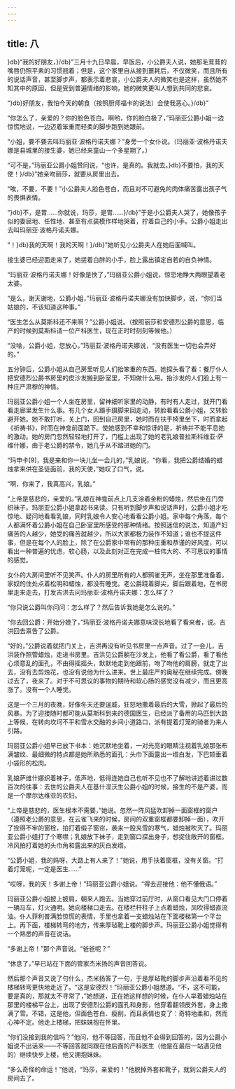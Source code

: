 ```yaml
---
---
---
```

title: 八
---




}db}“我的好朋友，}/db}”三月十九日早晨，早饭后，小公爵夫人说，她那毛茸茸的嘴唇仍照平素的习惯翘着；但是，这个家里自从接到噩耗后，不仅微笑，而且所有的说话声音，甚至脚步声，都表示着悲哀，小公爵夫人的微笑也是这样，虽然她不知其中的原因，但是受到普遍情绪的影响，她的微笑更叫人想到共同的悲哀。

“}db}好朋友，我怕今天的朝食（按照厨师福卡的说法）会使我恶心。}/db}”

“你怎么了，亲爱的？你的脸色苍白。啊哟，你的脸白极了，”玛丽亚公爵小姐一边惊慌地说，一边迈着笨重而轻柔的脚步跑到她跟前。

“小姐，要不要去叫玛丽亚·波格丹诺夫娜？”身旁一个女仆说。（玛丽亚·波格丹诺夫娜是县城里的接生婆，她已经来童山一个多星期了。）

“可不是，”玛丽亚公爵小姐赞同说，“也许，是真的。我就去。}db}不要怕，我的天使！}/db}”她亲吻丽莎，就要从房里出去。

“唉，不要，不要！”小公爵夫人脸色苍白，而且对不可避免的肉体痛苦露出孩子气的畏惧表情。

“}db}不，是胃……你就说，玛莎，是胃……}/db}”于是小公爵夫人哭了，她像孩子似的委屈地、任性地、甚至有点装模作样地哭着，拧着自己的小手。公爵小姐走出去叫玛丽亚·波格丹诺夫娜。

“！}db}我的天啊！我的天啊！}/db}”她听见小公爵夫人在她后面喊叫。

接生婆已经迎面走来了，她搓着白胖的小手，脸上露出镇定自若的自负神情。

“玛丽亚·波格丹诺夫娜！好像是快了，”玛丽亚公爵小姐说，惊恐地睁大两眼望着老太婆。

“是么，谢天谢地，公爵小姐，”玛丽亚·波格丹诺夫娜没有加快脚步，说，“你们当姑娘的，不该知道这种事。”

“医生怎么从莫斯科还不来啊？”公爵小姐说。（按照丽莎和安德烈公爵的意思，临产的时候到莫斯科请一位产科医生，现在正时时刻刻等候他。）

“没啥，公爵小姐，您放心，”玛丽亚·波格丹诺夫娜说，“没有医生一切也会弄好的。”

五分钟后，公爵小姐从自己房里听见人们抬笨重的东西。她探头看了看：餐厅仆人把安德烈公爵书房里的皮沙发搬到卧室里，不知做什么用。抬沙发的人们脸上有一种庄严肃穆的神情。

玛丽亚公爵小姐一个人坐在房里，留神细听家里的动静，有时有人走过，就开门看看走廊里发生什么事。有几个女人蹑手蹑脚来回走动，转脸看看公爵小姐，又转脸避开她。她不敢打听，关上门，回到自己房里，她时而在扶手椅里坐下，时而拿起《祈祷书》，时而在神龛前面跪下。使她感到不幸和惊讶的是，祈祷并不能平息她的激动。她的房门忽然轻轻地打开了，门槛上出现了她的老乳娘普拉斯科维亚·萨维什娜，由于老公爵的禁令，她几乎从不踏进她的门。

“玛申卡[9]，我是来和你一块儿坐一会儿的，”乳娘说，“你看，我把公爵结婚的蜡烛拿来供在圣徒面前，我的天使，”她叹了口气，说。

“啊，你来了，我真高兴，乳娘。”

“上帝是慈悲的，亲爱的。”乳娘在神龛前点上几支涂着金粉的蜡烛，然后坐在门旁织袜子。玛丽亚公爵小姐拿起书来读。只有听到脚步声和说话声时，公爵小姐才吃惊地、疑问地看看乳娘，同时乳娘令人安心地看看公爵小姐。家中每个角落，每个人都满怀着公爵小姐在自己卧室里所感受的那种情绪。按照迷信的说法，知道产妇痛苦的人越少，她受的痛苦就越少，所以大家都极力装作不知道；谁也不提这件事，但是在每个人的脸上，除了在公爵家中常有的那种庄重和恭谨的好风度，可以看出一种普遍的忧虑，软心肠，以及此刻对正在完成一桩伟大的、不可思议的事情的感觉。

女仆的大房间里听不见笑声。仆人的房里所有的人都鸦雀无声，坐在那里准备着。家奴的住处点着松明和蜡烛，都没有睡觉。老公爵跷着脚尖，脚后跟着地，在书房里走来走去，打发吉洪去问玛丽亚·波格丹诺夫娜：怎么样了？

“你只说公爵叫你问问：怎么样了？然后告诉我她是怎么说的。”

“你去回公爵：开始分娩了，”玛丽亚·波格丹诺夫娜意味深长地看了看来者，说。吉洪回去禀告了公爵。

“好的，”公爵说着就把门关上，吉洪再没有听见书房里一点声音。过了一会儿，吉洪装作照管蜡烛，走进书房里。吉洪见公爵躺在沙发上，他看了看公爵，看了看他心烦意乱的面孔，不由得摇摇头，默默地走到他跟前，吻了吻他的肩膀，就走了出去，没有去剪烛花，也没有说他为什么进来。世上最庄严的奥秘在继续完成。傍晚过去了，夜来了。对于不可思议的事物的期待和软心肠的感觉没有减少，而且更高涨了。没有一个人睡觉。

这是一个三月的夜晚，好像冬天还要逞威，狂怒地撒着最后的大雪，掀起了最后的风暴。为了迎接随时都可能从莫斯科到来的德国医生，已经派了备用的马匹到大路上等候，在转向坎坷不平和雪水交融的乡间小道路口，派有提着灯笼的骑者为来人引路。

玛丽亚公爵小姐早已放下书本：她沉默地坐着，一对光亮的眼睛注视着乳娘那张布满皱纹、最细微的特点都是她所熟悉的面孔：头巾下面露出一绺白发，下巴颏垂着小袋形的松肉。

乳娘萨维什娜织着袜子，低声地，低得连她自己也听不见也不了解地讲述着讲过数百次的往事：去世的公爵夫人在基什涅沃生公爵小姐的时候，接生的不是产婆，而是一个摩尔达维亚的农妇。

“上帝是慈悲的，医生根本不需要，”她说。忽然一阵风猛吹卸掉一面窗框的窗户（遵照老公爵的意思，在云雀飞来的时候，房间的双重窗框都要卸掉一面），吹开了拴得不牢的窗栓，拍打着缎子窗帘，袭来一股夹雪的寒气，蜡烛被吹灭了。玛丽亚公爵小姐打了个寒噤；乳娘放下袜子，走到窗口探出身子，想捉住敞开的窗框。冷风拍打着她的头巾角和露出来的灰白发绺。

“公爵小姐，我的妈呀，大路上有人来了！”她说，用手扶着窗框，没有关窗。“打着灯笼呢，一定是医生……”

“哎呀，我的天！多谢上帝！”玛丽亚公爵小姐说。“得去迎接他：他不懂俄语。”

玛丽亚公爵小姐披上披肩，朝来人跑去。当她穿过前厅时，从窗口看见大门口停着一辆马车，灯火通明。她向楼梯口走去。在楼栏杆柱子上点着蜡烛，风吹得蜡直流油。仆人菲利普满脸惊慌的表情，手里也拿着一支蜡烛站在下面楼梯第一个平台上。再下面，楼梯转弯的地方，传来厚毡靴上楼的脚步声。玛丽亚公爵小姐觉得有一个熟悉的声音在说话。

“多谢上帝！”那个声音说。“爸爸呢？”

“休息了，”早已站在下面的管家杰米扬的声音回答说。

然后那个声音又说了句什么，杰米扬答了一句，于是厚毡靴的脚步声沿着看不见的楼梯转弯更快地走近了。“这是安德烈！”玛丽亚公爵小姐想道。“不，这不可能，要是真的，那就太不寻常了，”她想道，正在她这样想的时候，在仆人举着蜡烛站在那里的楼梯平台上，出现了安德烈公爵的面孔和身影，他穿着翻领皮外套，身上撒满了雪。不错，这是他，但面色苍白、瘦削，而且表情也变了：奇特地柔和，然而心神不定。他走上楼梯，把妹妹抱在怀里。

“你们没接到我的信吗？”他问，他不等回答，而且他不会得到回答的，因为公爵小姐说不出话来——不等回答就同跟在他后面的产科医生（他是在最后一站遇见他的）继续快步上楼，他又拥抱妹妹。

“多么奇怪的命运！”他说，“玛莎，亲爱的！”他脱掉外套和靴子，就到公爵夫人的房间去了。